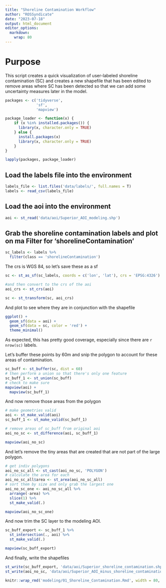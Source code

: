 ```yaml
---
title: "Shoreline Contamination Workflow"
author: "ROSSyndicate"
date: "2023-07-18"
output: html_document
editor_options:
  markdown:
    wrap: 80
---
```


# Purpose

This script creates a quick visualization of user-labeled shoreline
contamination (SC) and creates a new shapefile that has been edited to remove
areas where SC has been detected so that we can add some uncertainty measures
later in the model.

```r
packages <- c('tidyverse',
              'sf',
              'mapview')

package_loader <- function(x) {
    if (x %in% installed.packages()) {
      library(x, character.only = TRUE)
    } else {
      install.packages(x)
      library(x, character.only = TRUE)
    }
}

lapply(packages, package_loader)
```

## Load the labels file into the environment

```r
labels_file <- list.files('data/labels/', full.names = T)
labels <- read_csv(labels_file)
```

## Load the aoi into the environment

```r
aoi <- st_read('data/aoi/Superior_AOI_modeling.shp')
```

## Grab the shoreline contamination labels and plot on ma Filter for 'shorelineContamination'

```r
sc_labels <- labels %>%
  filter(class == 'shorelineContamination')
```

The crs is WGS 84, so let's save these as a sf

```r
sc <- st_as_sf(sc_labels, coords = c('lon', 'lat'), crs = 'EPSG:4326')

#and then convert to the crs of the aoi
aoi_crs <- st_crs(aoi)

sc <- st_transform(sc, aoi_crs)
```

And plot to see where they are in conjunction with the shapefile

```r
ggplot() +
  geom_sf(data = aoi) +
  geom_sf(data = sc, color = 'red') +
  theme_minimal()
```

As expected, this has pretty good coverage, especially since there are `r
nrow(sc)` labels.

Let's buffer these points by 60m and snip the polygon to account for these
areas of contamination.

```r
sc_buff <- st_buffer(sc, dist = 60)
# then perform a union so that there's only one feature
sc_buff_1 <- st_union(sc_buff)
# check to make sure
mapview(aoi) +
  mapview(sc_buff_1)
```

And now remove those areas from the polygon

```r
# make geometries valid
aoi <- st_make_valid(aoi)
sc_buff_1 <- st_make_valid(sc_buff_1)

# remove areas of sc_buff from original aoi
aoi_no_sc <- st_difference(aoi, sc_buff_1)

mapview(aoi_no_sc)
```

And let's remove the tiny areas that are created that are not part of the large
polygon.

```r
# get indiv polygons
aoi_no_sc_all <- st_cast(aoi_no_sc, 'POLYGON')
# calculate the area for each
aoi_no_sc_all$area <- st_area(aoi_no_sc_all)
# sort them by size and only grab the largest one
aoi_no_sc_one <- aoi_no_sc_all %>%
  arrange(-area) %>%
  slice(1) %>%
  st_make_valid(.)

mapview(aoi_no_sc_one)
```

And now trim the SC layer to the modeling AOI.

```r
sc_buff_export <- sc_buff_1 %>%
  st_intersection(., aoi) %>%
  st_make_valid(.)

mapview(sc_buff_export)
```

And finally, write the shapefiles

```r
st_write(sc_buff_export, 'data/aoi/Superior_shoreline_contamination.shp', append = F)
st_write(aoi_no_sc, 'data/aoi/Superior_AOI_minus_shoreline_contamination.shp', append = F)
```

```r
knitr::wrap_rmd('modeling/01_Shoreline_Contamination.Rmd', width = 80, backup = NULL)
```
